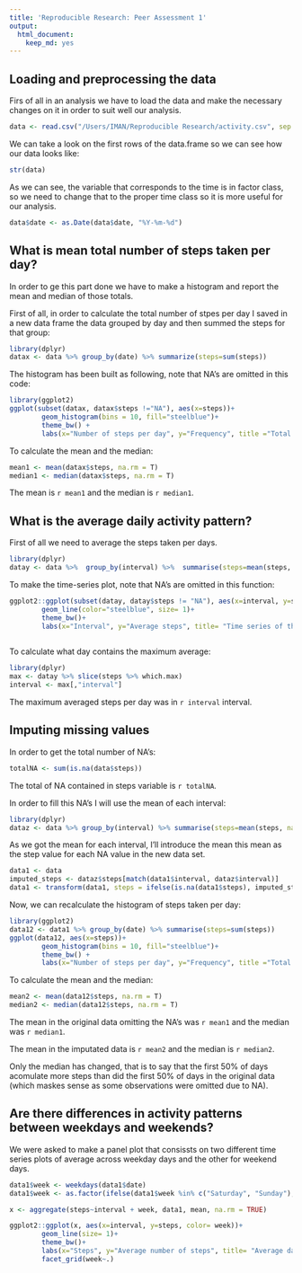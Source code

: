 ```yaml
---
title: 'Reproducible Research: Peer Assessment 1'
output:
  html_document:
    keep_md: yes
---
```


## Loading and preprocessing the data
Firs of all in an analysis we have to load the data and make the necessary changes on it in order to suit well our analysis.

```r
data <- read.csv("/Users/IMAN/Reproducible Research/activity.csv", sep = ",")
```

We can take a look on the first rows of the data.frame so we can see how our data looks like:
```r
str(data)
```

As we can see, the variable that corresponds to the time is in factor class, so we need to change that to the proper time class so it is more useful for our analysis.
```r
data$date <- as.Date(data$date, "%Y-%m-%d")
```


## What is mean total number of steps taken per day?

In order to ge this part done we have to make a histogram and report the mean and median of those totals.

First of all, in order to calculate the total number of stpes per day I saved in a new data frame the data grouped by day and then summed the steps for that group:
```r
library(dplyr)
datax <- data %>% group_by(date) %>% summarize(steps=sum(steps))
```

The histogram has been built as following, note that NA's are omitted in this code:
```r
library(ggplot2)
ggplot(subset(datax, datax$steps !="NA"), aes(x=steps))+
        geom_histogram(bins = 10, fill="steelblue")+
        theme_bw() +
        labs(x="Number of steps per day", y="Frequency", title ="Total steps per day in a period between 2012/10/01 and 2012/11/30")
```

To calculate the mean and the median:
```r
mean1 <- mean(datax$steps, na.rm = T)
median1 <- median(datax$steps, na.rm = T)
```

The mean is `r mean1` and the median is `r median1`.


## What is the average daily activity pattern?

First of all we need to average the steps taken per days.
```r
library(dplyr)
datay <- data %>%  group_by(interval) %>%  summarise(steps=mean(steps, na.rm=T)) 
```

To make the time-series plot, note that NA's are omitted in this function:
```r
ggplot2::ggplot(subset(datay, datay$steps != "NA"), aes(x=interval, y=steps))+
        geom_line(color="steelblue", size= 1)+
        theme_bw()+
        labs(x="Interval", y="Average steps", title= "Time series of the average number of steps taken for intervals")
        
```

To calculate what day contains the maximum average:
```r
library(dplyr)
max <- datay %>% slice(steps %>% which.max)
interval <- max[,"interval"]
```

The maximum averaged steps per day was in `r interval` interval.

## Imputing missing values

In order to get the total number of NA's:
```r
totalNA <- sum(is.na(data$steps))
```

The total of NA contained in steps variable is `r totalNA`.

In order to fill this NA's I will use the mean of each interval:
```r
library(dplyr)
dataz <- data %>% group_by(interval) %>% summarise(steps=mean(steps, na.rm=T))
```

As we got the mean for each interval, I'll introduce the mean this mean as the step value for each NA value in the new data set.
```r
data1 <- data
imputed_steps <- dataz$steps[match(data1$interval, dataz$interval)]
data1 <- transform(data1, steps = ifelse(is.na(data1$steps), imputed_steps, data1$steps))
```

Now, we can recalculate the histogram of steps taken per day:
```r
library(ggplot2)
data12 <- data1 %>% group_by(date) %>% summarise(steps=sum(steps))
ggplot(data12, aes(x=steps))+
        geom_histogram(bins = 10, fill="steelblue")+
        theme_bw() +
        labs(x="Number of steps per day", y="Frequency", title ="Total steps per day in a period between 2012/10/01 and 2012/11/30")
```

To calculate the mean and the median:
```r
mean2 <- mean(data12$steps, na.rm = T)
median2 <- median(data12$steps, na.rm = T)
```

The mean in the original data omitting the NA's was `r mean1` and the median was `r median1`.

The mean in the imputated data is `r mean2` and the median is `r median2`. 

Only the median has changed, that is to say that the first 50% of days acomulate more steps than did the first 50% of days in the original data (which maskes sense as some observations were omitted due to NA).

## Are there differences in activity patterns between weekdays and weekends?

We were asked to make a panel plot that consissts on two different time series plots of average across weekday days and the other for weekend days.
```r
data1$week <- weekdays(data1$date)
data1$week <- as.factor(ifelse(data1$week %in% c("Saturday", "Sunday"), "Weekend", "Weekday"))
```

```r
x <- aggregate(steps~interval + week, data1, mean, na.rm = TRUE)
```

```r
ggplot2::ggplot(x, aes(x=interval, y=steps, color= week))+
        geom_line(size= 1)+
        theme_bw()+
        labs(x="Steps", y="Average number of steps", title= "Average daily steps by type of day", color= "Type of day") +
        facet_grid(week~.)
        
```







































